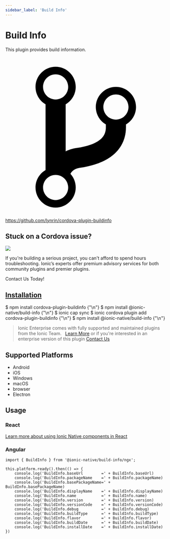 ```yaml
---
sidebar_label: 'Build Info'
---
```



# Build Info

This plugin provides build information.

<p><a href="https://github.com/lynrin/cordova-plugin-buildinfo" target="_blank" rel="noopener" className="git-link">
  <svg viewBox="0 0 512 512"><path d="M416 160c0-35.3-28.7-64-64-64s-64 28.7-64 64c0 23.7 12.9 44.3 32 55.4v8.6c0 19.9-7.8 33.7-25.3 44.9-15.4 9.8-38.1 17.1-67.5 21.5-14 2.1-25.7 6-35.2 10.7V151.4c19.1-11.1 32-31.7 32-55.4 0-35.3-28.7-64-64-64S96 60.7 96 96c0 23.7 12.9 44.3 32 55.4v209.2c-19.1 11.1-32 31.7-32 55.4 0 35.3 28.7 64 64 64s64-28.7 64-64c0-16.6-6.3-31.7-16.7-43.1 1.9-4.9 9.7-16.3 29.4-19.3 38.8-5.8 68.9-15.9 92.3-30.8 36-22.8 55-57 55-98.8v-8.6c19.1-11.1 32-31.7 32-55.4zM160 56c22.1 0 40 17.9 40 40s-17.9 40-40 40-40-17.9-40-40 17.9-40 40-40zm0 400c-22.1 0-40-17.9-40-40s17.9-40 40-40 40 17.9 40 40-17.9 40-40 40zm192-256c-22.1 0-40-17.9-40-40s17.9-40 40-40 40 17.9 40 40-17.9 40-40 40z"></path></svg> https://github.com/lynrin/cordova-plugin-buildinfo
</a></p>

<h2>Stuck on a Cordova issue?</h2>
<DocsCard className="cordova-ee-card" header="Don't waste precious time on plugin issues." href="https://ionicframework.com/sales?product_of_interest=Ionic%20Native">
  <div>
    <img src={require('./_assets/img/native-cordova-bot.png').default} class="cordova-ee-img" />
    <p>If you're building a serious project, you can't afford to spend hours troubleshooting. Ionic’s experts offer premium advisory services for both community plugins and premier plugins.</p>
    <DocsButton className="native-ee-detail">Contact Us Today!</DocsButton>
  </div>
</DocsCard>

<h2 id="installation">
  <a href="#installation">Installation</a>
</h2>
<Tabs groupId="runtime" defaultValue="Capacitor" values={[
  {value: 'Capacitor', label: 'Capacitor'},
  {value: 'Cordova', label: 'Cordova'},
  {value: 'Enterprise', label: 'Enterprise'},
]}>
  <TabItem value="Capacitor">
    <CodeBlock className="language-shell">
      $ npm install cordova-plugin-buildinfo {"\n"}
      $ npm install @ionic-native/build-info {"\n"}
      $ ionic cap sync
    </CodeBlock>
  </TabItem>
  <TabItem value="Cordova">
    <CodeBlock className="language-shell">
      $ ionic cordova plugin add cordova-plugin-buildinfo {"\n"}
      $ npm install @ionic-native/build-info {"\n"}
    </CodeBlock>
  </TabItem>
  <TabItem value="Enterprise">
    <blockquote>Ionic Enterprise comes with fully supported and maintained plugins from the Ionic Team. &nbsp;
      <a class="btn" href="https://ionic.io/docs/premier-plugins">Learn More</a> or if you're interested in an enterprise version of this plugin <a class="btn" href="https://ionicframework.com/sales?product_of_interest=Ionic%20Enterprise%20Engine">Contact Us</a></blockquote>
  </TabItem>
</Tabs>

## Supported Platforms

- Android
- iOS
- Windows
- macOS
- browser
- Electron

## Usage

### React

[Learn more about using Ionic Native components in React](../native-community.md#react)

### Angular

```
import { BuildInfo } from '@ionic-native/build-info/ngx';

this.platform.ready().then(() => {
    console.log('BuildInfo.baseUrl        =' + BuildInfo.baseUrl)
    console.log('BuildInfo.packageName    =' + BuildInfo.packageName)
    console.log('BuildInfo.basePackageName=' + BuildInfo.basePackageName)
    console.log('BuildInfo.displayName    =' + BuildInfo.displayName)
    console.log('BuildInfo.name           =' + BuildInfo.name)
    console.log('BuildInfo.version        =' + BuildInfo.version)
    console.log('BuildInfo.versionCode    =' + BuildInfo.versionCode)
    console.log('BuildInfo.debug          =' + BuildInfo.debug)
    console.log('BuildInfo.buildType      =' + BuildInfo.buildType)
    console.log('BuildInfo.flavor         =' + BuildInfo.flavor)
    console.log('BuildInfo.buildDate      =' + BuildInfo.buildDate)
    console.log('BuildInfo.installDate    =' + BuildInfo.installDate)
})
```
